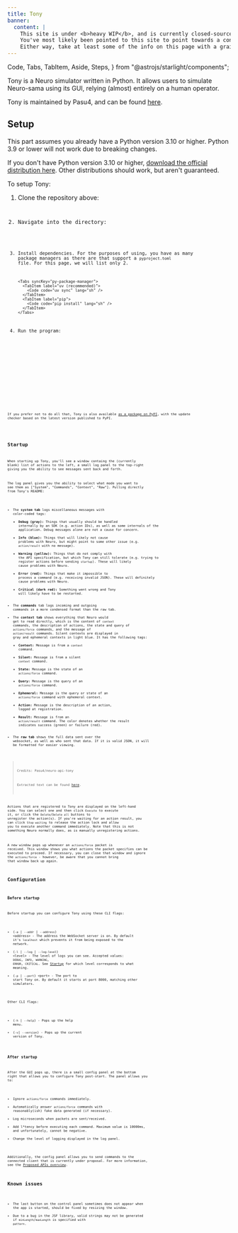 ```yaml
---
title: Tony
banner:
  content: |
    This site is under <b>heavy WIP</b>, and is currently closed-source.
    You've most likely been pointed to this site to point towards a concept, or something.
    Either way, take at least some of the info on this page with a grain of salt, and also don't expect much info since it's very incomplete on content.
---
```


  Code,
  Tabs,
  TabItem,
  Aside,
  Steps,
} from "@astrojs/starlight/components";

Tony is a Neuro simulator written in Python. It allows users to simulate Neuro-sama using its GUI, relying (almost) entirely on a human operator.

Tony is maintained by Pasu4, and can be found [here](https://github.com/Pasu4/neuro-api-tony).

## Setup

<Aside>

This part assumes you already have a Python version 3.10 or higher.
Python 3.9 or lower will not work due to breaking changes.

If you don't have Python version 3.10 or higher, [download the official distribution here](https://python.org/download). Other distributions should work, but aren't guaranteed.

</Aside>

To setup Tony:

<Steps>

1.  Clone the repository above:

    <Code
      code="git clone https://github.com/Pasu4/neuro-api-tony.git"
      lang="sh"
    />

2.  Navigate into the directory:

    <Code code="cd neuro-api-tony" lang="sh" />

3.  Install dependencies. For the purposes of using, you have as many package managers as there are that support a `pyproject.toml` file.
    For this page, we will list only 2.

        <Tabs syncKey="py-package-manager">
          <TabItem label="uv (recommended)">
            <Code code="uv sync" lang="sh" />
          </TabItem>
          <TabItem label="pip">
            <Code code="pip install" lang="sh" />
          </TabItem>
        </Tabs>

4.  Run the program:

    <Tabs syncKey="py-package-manager">
      <TabItem label="uv (recommended)">
        <Code code="uv run neuro-api-tony" lang="sh" />
      </TabItem>
      <TabItem label="pip">
        <Code code="neuro-api-tony" lang="sh" />
      </TabItem>
    </Tabs>

</Steps>

<Aside>

If you prefer not to do all that, Tony is also available [as a package on PyPI](https://pypi.org/), with the update checker based on the latest version published to PyPI.

</Aside>

## Startup

When starting up Tony, you'll see a window containg the (currently blank) list of actions to the left, a small log panel to the top-right giving you the ability to see messages sent back and forth.

The log panel gives you the ability to select what mode you want to see them as ["System", "Commands", "Context", "Raw"].
Pulling directly from Tony's README:

- The **system tab** logs miscellaneous messages with color-coded tags:
  - **Debug (gray):** Things that usually should be handled internally by an SDK (e.g. action IDs), as well as some internals of the application. Debug messages alone are not a cause for concern.
  - **Info (blue):** Things that will likely not cause problems with Neuro, but might point to some other issue (e.g. `action/result` with no message).
  - **Warning (yellow):** Things that do not comply with the API specification, but which Tony can still tolerate (e.g. trying to register actions before sending `startup`). These will likely cause problems with Neuro.
  - **Error (red):** Things that make it impossible to process a command (e.g. receiving invalid JSON). These will definitely cause problems with Neuro.
  - **Critical (dark red):** Something went wrong and Tony will likely have to be restarted.
- The **commands** tab logs incoming and outgoing commands in a more condensed format than the raw tab.
- The **context tab** shows everything that Neuro would get to read directly, which is the content of `context` commands, the description of actions, the state and query of `actions/force` commands, and the message of `action/result` commands. Silent contexts are displayed in gray and ephemeral contexts in light blue. It has the following tags:
  - **Context:** Message is from a `context` command.
  - **Silent:** Message is from a silent `context` command.
  - **State:** Message is the state of an `actions/force` command.
  - **Query:** Message is the query of an `actions/force` command.
  - **Ephemeral:** Message is the query or state of an `actions/force` command with ephemeral context.
  - **Action:** Message is the description of an action, logged at registration.
  - **Result:** Message is from an `action/result` command. The color denotes whether the result indicates success (green) or failure (red).
- The **raw tab** shows the full data sent over the websocket, as well as who sent that data. If it is valid JSON, it will be formatted for easier viewing.

> Credits: Pasu4/neuro-api-tony
>
> Extracted text can be found [here](https://github.com/Pasu4/neuro-api-tony/blob/main/README.md#Logs).

Actions that are registered to Tony are displayed on the left-hand side. You can select one and then click `Execute` to execute it, or click the `Delete`/`Delete all` buttons to unregister the action(s).
If you're waiting for an action result, you can click `Stop waiting` to release the action lock and allow you to execute another command immediately. Note that this is not something Neuro normally does, as is manually unregistering actions.

A new window pops up whenever an `actions/force` packet is received. This window shows you what actions the packet specifies can be executed to proceed. If necessary, you can close that window and ignore the `actions/force` - however, be aware that you cannot bring that window back up again.

## Configuration

### Before startup

Before startup you can configure Tony using these CLI flags:

- (`-a` | `--addr` | `--address`) \<address> - The address the WebSocket server is on. By default it's `localhost` which prevents it from being exposed to the network.
- (`-l` | `--log` | `--log-level`) \<level> - The level of logs you can see. Accepted values: `DEBUG`, `INFO`, `WARNING`, `ERROR`, `CRITICAL`. See [Startup](#Startup) for which level corresponds to what meaning.
- (`-p` | `--port`) \<port> - The port to start Tony on. By default it starts at port 8000, matching other simulators.

Other CLI flags:

- (`-h` | `--help`) - Pops up the help menu.
- (`-v`| `--version`) - Pops up the current version of Tony.

### After startup

After the GUI pops up, there is a small config panel at the bottom right that allows you to configure Tony post-start.
The panel allows you to:

- Ignore `actions/force` commands immediately.
- Automatically answer `actions/force` commands with reasonably(ish) fake data generated (if necessary).
- Log microseconds when packets are sent/received.
- Add l\*tency before executing each command. Maximum value is 10000ms, and unfortunately, cannot be negative.
- Change the level of logging displayed in the log panel.

Additionally, the config panel allows you to send commands to the connected client that is currently under proposal. For more information, see the [Proposed APIs overview](/base/proposals).

## Known issues

- The last button on the control panel sometimes does not appear when the app is started, should be fixed by resizing the window.
- Due to a bug in the JSF library, valid strings may not be generated if `minLength`/`maxLength` is specified with `pattern`.
